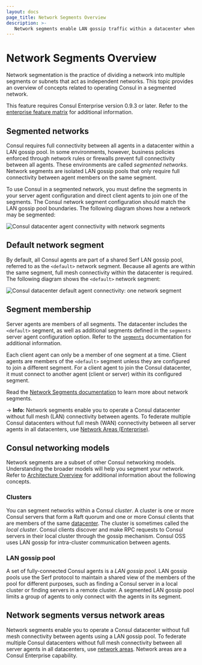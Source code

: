 ```yaml
---
layout: docs
page_title: Network Segments Overview
description: >-
   Network segments enable LAN gossip traffic within a datacenter when network rules or firewalls prevent specific sets of clients from communicating directly. Learn about segmented network concepts.
---
```


# Network Segments Overview

Network segmentation is the practice of dividing a network into multiple segments or subnets that act as independent networks. This topic provides an overview of concepts related to operating Consul in a segmented network.  

<EnterpriseAlert>

This feature requires Consul Enterprise version 0.9.3 or later. 
Refer to the [enterprise feature matrix](/consul/docs/enterprise#consul-enterprise-feature-availability) for additional information.

</EnterpriseAlert>

## Segmented networks

Consul requires full connectivity between all agents in a datacenter within a LAN gossip pool. In some environments, however, business policies enforced through network rules or firewalls prevent full connectivity between all agents. These environments are called _segmented networks_. Network segments are isolated LAN gossip pools that only require full connectivity between agent members on the same segment. 

To use Consul in a segmented network, you must define the segments in your server agent configuration and direct client agents to join one of the segments. The Consul network segment configuration should match the LAN gossip pool boundaries. The following diagram shows how a network may be segmented:

![Consul datacenter agent connectivity with network segments](/img/network-segments/consul-network-segments-multiple.png)

## Default network segment

By default, all Consul agents are part of a shared Serf LAN gossip pool, referred to as the `<default>` network segment. Because all agents are within the same segment, full mesh connectivity within the datacenter is required. The following diagram shows the `<default>` network segment: 

![Consul datacenter default agent connectivity: one network segment](/img/network-segments/consul-network-segments-single.png)

## Segment membership

Server agents are members of all segments. The datacenter includes the `<default>` segment, as well as additional segments defined in the `segments` server agent configuration option. Refer to the [`segments`](/consul/docs/agent/config/config-files#segments) documentation for additional information. 

Each client agent can only be a member of one segment at a time. Client agents are members of the `<default>` segment unless they are configured to join a different segment. 
For a client agent to join the Consul datacenter, it must connect to another agent (client or server) within its configured segment.

Read the [Network Segments documentation](/consul/docs/enterprise/network-segments/network-segments-overview) to learn more about network segments.

-> **Info:** Network segments enable you to operate a Consul datacenter without full
mesh (LAN) connectivity between agents. To federate multiple Consul datacenters
without full mesh (WAN) connectivity between all server agents in all datacenters,
use [Network Areas (Enterprise)](/docs/enterprise/federation).

## Consul networking models

Network segments are a subset of other Consul networking models. Understanding the broader models will help you segment your network. Refer to [Architecture Overview](/consul/docs/architecture) for additional information about the following concepts.

### Clusters 

You can segment networks within a Consul _cluster_. A cluster is one or more Consul servers that form a Raft quorum and one or more Consul clients that are members of the same [datacenter](/consul/docs/agent/config/cli-flags#_datacenter). The cluster is sometimes called the _local cluster_.  Consul clients discover and make RPC requests to Consul servers in their local cluster through the gossip mechanism. Consul OSS uses LAN gossip for intra-cluster communication between agents.

### LAN gossip pool

A set of fully-connected Consul agents is a _LAN gossip pool_. LAN gossip pools use the Serf protocol to maintain a shared view of the members of the pool for different purposes, such as finding a Consul server in a local cluster or finding servers in a remote cluster. A segmented LAN gossip pool limits a group of agents to only connect with the agents in its segment.

## Network segments versus network areas

Network segments enable you to operate a Consul datacenter without full mesh connectivity between agents using a LAN gossip pool. To federate multiple Consul datacenters without full mesh connectivity between all server agents in all datacenters, use [network areas](/consul/docs/enterprise/federation). Network areas are a Consul Enterprise capability.